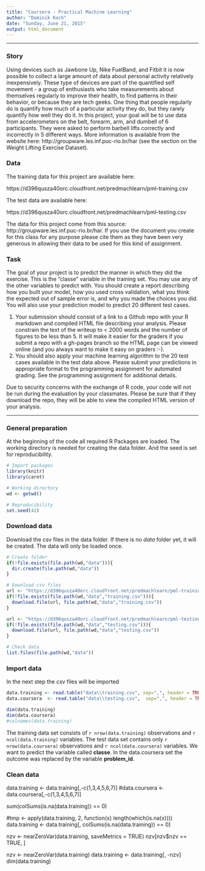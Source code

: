 ```yaml
---
title: "Coursera - Practical Machine Learning"
author: "Dominik Koch"
date: "Sunday, June 21, 2015"
output: html_document
---
```


-----

### Story

Using devices such as Jawbone Up, Nike FuelBand, and Fitbit it is now possible to collect a large amount of data about personal activity relatively inexpensively. These type of devices are part of the quantified self movement - a group of enthusiasts who take measurements about themselves regularly to improve their health, to find patterns in their behavior, or because they are tech geeks. One thing that people regularly do is quantify how much of a particular activity they do, but they rarely quantify how well they do it. In this project, your goal will be to use data from accelerometers on the belt, forearm, arm, and dumbell of 6 participants. They were asked to perform barbell lifts correctly and incorrectly in 5 different ways. More information is available from the website here: http://groupware.les.inf.puc-rio.br/har (see the section on the Weight Lifting Exercise Dataset). 

### Data

The training data for this project are available here: 

https://d396qusza40orc.cloudfront.net/predmachlearn/pml-training.csv

The test data are available here: 

https://d396qusza40orc.cloudfront.net/predmachlearn/pml-testing.csv

The data for this project come from this source: http://groupware.les.inf.puc-rio.br/har. If you use the document you create for this class for any purpose please cite them as they have been very generous in allowing their data to be used for this kind of assignment. 

### Task

The goal of your project is to predict the manner in which they did the exercise. This is the "classe" variable in the training set. You may use any of the other variables to predict with. You should create a report describing how you built your model, how you used cross validation, what you think the expected out of sample error is, and why you made the choices you did. You will also use your prediction model to predict 20 different test cases. 

1. Your submission should consist of a link to a Github repo with your R markdown and compiled HTML file describing your analysis. Please constrain the text of the writeup to < 2000 words and the number of figures to be less than 5. It will make it easier for the graders if you submit a repo with a gh-pages branch so the HTML page can be viewed online (and you always want to make it easy on graders :-).
2. You should also apply your machine learning algorithm to the 20 test cases available in the test data above. Please submit your predictions in appropriate format to the programming assignment for automated grading. See the programming assignment for additional details. 

Due to security concerns with the exchange of R code, your code will not be run during the evaluation by your classmates. Please be sure that if they download the repo, they will be able to view the compiled HTML version of your analysis. 

-----

### General preparation

At the beginning of the code all required R Packages are loaded. The working
directory is needed for creating the data folder. And the seed is set for 
reproducibility.

```r
# Import packages
library(knitr)
library(caret)

# Working directory
wd <- getwd()

# Reproducibility
set.seed(42)
```

### Download data

Download the csv files in the data folder. If there is no *data* folder yet, it
will be created. The data will only be loaded once.

```r
# Create folder
if(!file.exists(file.path(wd,"data"))){
  dir.create(file.path(wd,"data"))
}

# Download csv files
url <- "https://d396qusza40orc.cloudfront.net/predmachlearn/pml-training.csv"
if(!file.exists(file.path(wd,"data","training.csv"))){ 
  download.file(url, file.path(wd,"data","training.csv")) 
}

url <- "https://d396qusza40orc.cloudfront.net/predmachlearn/pml-testing.csv"
if(!file.exists(file.path(wd,"data","testing.csv"))){ 
  download.file(url, file.path(wd,"data","testing.csv")) 
}

# Check data
list.files(file.path(wd,"data"))
```

### Import data 

In the next step the csv files will be imported

```r
data.training <- read.table("data\\training.csv", sep=",", header = TRUE)
data.coursera  <- read.table("data\\testing.csv",  sep=",", header = TRUE)

dim(data.training)
dim(data.coursera)
#colnames(data.training)
```

The training data set consists of `r nrow(data.training)` observations and `r ncol(data.training)` 
variables. The test data set contains only `r nrow(data.coursera)` observations and `r ncol(data.coursera)` variables. We want to predict the variable called **classe**. In the data.coursera set the outcome was replaced by the variable **problem_id**.

### Clean data 


data.training <- data.training[,-c(1,3,4,5,6,7)]
#data.coursera <- data.coursera[,-c(1,3,4,5,6,7)]

sum(colSums(is.na(data.training)) == 0)


#tmp <- apply(data.training, 2, function(x) length(which(is.na(x))))
data.training <- data.training[, colSums(is.na(data.training)) == 0] 

nzv <- nearZeroVar(data.training, saveMetrics = TRUE)
nzv[nzv$nzv == TRUE, ]

nzv <- nearZeroVar(data.training)
data.training <- data.training[, -nzv]
dim(data.training)
